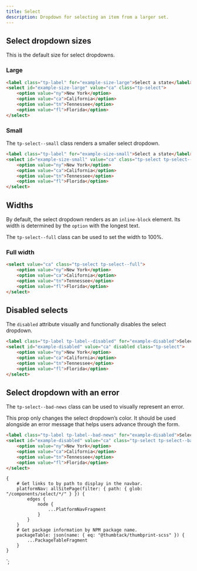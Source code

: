 ```yaml
---
title: Select
description: Dropdown for selecting an item from a larger set.
---
```



<ComponentHeader data={props.data} />

## Select dropdown sizes

This is the default size for select dropdowns.

### Large

```html
<label class="tp-label" for="example-size-large">Select a state</label>
<select id="example-size-large" value="ca" class="tp-select">
    <option value="ny">New York</option>
    <option value="ca">California</option>
    <option value="tn">Tennessee</option>
    <option value="fl">Florida</option>
</select>
```

### Small

The `tp-select--small` class renders a smaller select dropdown.

```html
<label class="tp-label" for="example-size-small">Select a state</label>
<select id="example-size-small" value="ca" class="tp-select tp-select--small">
    <option value="ny">New York</option>
    <option value="ca">California</option>
    <option value="tn">Tennessee</option>
    <option value="fl">Florida</option>
</select>
```

## Widths

By default, the select dropdown renders as an `inline-block` element. Its width is determined by the `option` with the longest text.

The `tp-select--full` class can be used to set the width to 100%.

### Full width

```html
<select value="ca" class="tp-select tp-select--full">
    <option value="ny">New York</option>
    <option value="ca">California</option>
    <option value="tn">Tennessee</option>
    <option value="fl">Florida</option>
</select>
```

## Disabled selects

The `disabled` attribute visually and functionally disables the select dropdown.

```html
<label class="tp-label tp-label--disabled" for="example-disabled">Select a state</label>
<select id="example-disabled" value="ca" disabled class="tp-select">
    <option value="ny">New York</option>
    <option value="ca">California</option>
    <option value="tn">Tennessee</option>
    <option value="fl">Florida</option>
</select>
```

## Select dropdown with an error

The `tp-select--bad-news` class can be used to visually represent an error.

This prop only changes the select dropdown’s color. It should be used alongside an error message that helps users advance through the form.

```html
<label class="tp-label tp-label--bad-news" for="example-disabled">Select a state</label>
<select id="example-disabled" value="ca" class="tp-select tp-select--bad-news">
    <option value="ny">New York</option>
    <option value="ca">California</option>
    <option value="tn">Tennessee</option>
    <option value="fl">Florida</option>
</select>
```

<ComponentFooter data={props.data} />

    {
        # Get links to by path to display in the navbar.
        platformNav: allSitePage(filter: { path: { glob: "/components/select/*/" } }) {
            edges {
                node {
                    ...PlatformNavFragment
                }
            }
        }
        # Get package information by NPM package name.
        packageTable: json(name: { eq: "@thumbtack/thumbprint-scss" }) {
            ...PackageTableFragment
        }
    }
`;
